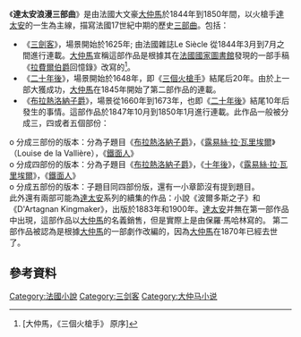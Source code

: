 {{NoteTA
|T=zh-hans:达达尼昂浪漫三部曲; zh-hant:達太安浪漫三部曲;
|1=zh-hans:达达尼昂; zh-hant:達太安;
|2=zh-hans:三个火枪手; zh-hant:三劍客;
}}

《'''達太安浪漫三部曲'''》是由法國大文豪[[大仲馬|大仲馬]]於1844年到1850年間，以火槍手[[達太安|達太安]]的一生為主線，描寫法國17世紀中期的歷史[[三部曲|三部曲]]。包括：

* 《[[三劍客|三劍客]]》，場景開始於1625年; 由法國雜誌Le Siècle 從1844年3月到7月之間進行連載。[[大仲馬|大仲馬]]宣稱這部作品是根據其在[[法國國家圖書館|法國國家圖書館]]發現的一部手稿《[[拉費爾伯爵|拉費爾伯爵]]回憶錄》改寫的<ref>[大仲馬，《三個火槍手》 原序]</ref>。
* 《[[二十年後|二十年後]]》，場景開始於1648年，即《[[三個火槍手|三個火槍手]]》結尾后20年。由於上一部大獲成功，[[大仲馬|大仲馬]]在1845年開始了第二部作品的連載。 
* 《[[布拉熱洛納子爵|布拉熱洛納子爵]]》，場景從1660年到1673年，也即《[[二十年後|二十年後]]》結尾10年后發生的事情。這部作品於1847年10月到1850年1月進行連載。此作品一般被分成三，四或者五個部份：
o 分成三部份的版本：分為子題目《[[布拉熱洛納子爵|布拉熱洛納子爵]]》，《[[露易絲·拉·瓦里埃爾|露易絲·拉·瓦里埃爾]]》（Louise de la Vallière），《[[铁面人#相关文化#文学作品|鐵面人]]》<br />
o 分成四部份的版本：分為子題目《[[布拉熱洛納子爵|布拉熱洛納子爵]]》，《[[十年後|十年後]]》，《[[露易絲·拉·瓦里埃爾|露易絲·拉·瓦里埃爾]]》，《[[鐵面人|鐵面人]]》<br />
o 分成五部份的版本：子題目同四部份版，還有一小章節沒有提到題目。<br />
此外還有兩部可能為[[達太安|達太安]]系列的續集的作品：小說《波爾多斯之子》和《D'Artagnan Kingmaker》，出版於1883年和1900年。[[達太安|達太安]]并無在第一部作品中出現，這部作品以[[大仲馬|大仲馬]]的名義銷售，但是實際上是由保羅·馬哈林寫的。 第二部作品被認為是根據[[大仲馬|大仲馬]]的一部劇作改編的，因為[[大仲馬|大仲馬]]在1870年已經去世了。

== 參考資料 ==
{{reflist}}

{{三劍客}}
[[Category:法國小說|Category:法國小說]]
[[Category:三剑客|Category:三剑客]]
[[Category:大仲马小说|Category:大仲马小说]]